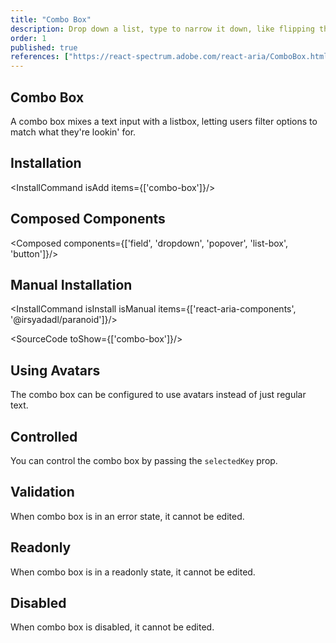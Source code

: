 ```yaml
---
title: "Combo Box"
description: Drop down a list, type to narrow it down, like flipping through a phone book with a quick finder tool.
order: 1
published: true
references: ["https://react-spectrum.adobe.com/react-aria/ComboBox.html#props"]
---
```


## Combo Box

A combo box mixes a text input with a listbox, letting users filter options to match what they're lookin' for.
<How minW72 toUse="pickers/combo-box-demo" />

## Installation
<InstallCommand isAdd items={['combo-box']}/>


## Composed Components
<Composed components={['field', 'dropdown', 'popover', 'list-box', 'button']}/>

## Manual Installation

<InstallCommand isInstall isManual items={['react-aria-components', '@irsyadadl/paranoid']}/>

<SourceCode toShow={['combo-box']}/>
## Using Avatars

The combo box can be configured to use avatars instead of just regular text.
<How minW72 toUse="pickers/combo-box-avatar-demo" />

## Controlled
You can control the combo box by passing the `selectedKey` prop.
<How minW72 toUse="pickers/combo-box-controlled-demo" />

## Validation
When combo box is in an error state, it cannot be edited.
<How minW72 toUse="pickers/combo-box-validation-demo" />

## Readonly
When combo box is in a readonly state, it cannot be edited.
<How minW72 toUse="pickers/combo-box-readonly-demo" />

## Disabled
When combo box is disabled, it cannot be edited.
<How minW72 toUse="pickers/combo-box-disabled-demo" />
